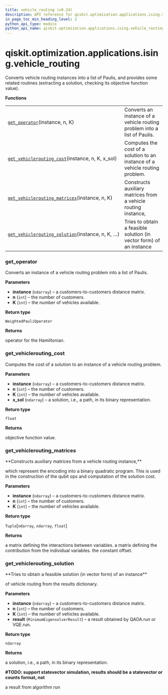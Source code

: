 ```yaml
---
title: vehicle_routing (v0.24)
description: API reference for qiskit.optimization.applications.ising.vehicle_routing in qiskit v0.24
in_page_toc_min_heading_level: 2
python_api_type: module
python_api_name: qiskit.optimization.applications.ising.vehicle_routing
---
```


<span id="module-qiskit.optimization.applications.ising.vehicle_routing" />

<span id="qiskit-optimization-applications-ising-vehicle-routing" />

# qiskit.optimization.applications.ising.vehicle\_routing

Converts vehicle routing instances into a list of Paulis, and provides some related routines (extracting a solution, checking its objective function value).

**Functions**

|                                                                                                                                                                                                                              |                                                                              |
| ---------------------------------------------------------------------------------------------------------------------------------------------------------------------------------------------------------------------------- | ---------------------------------------------------------------------------- |
| [`get_operator`](#qiskit.optimization.applications.ising.vehicle_routing.get_operator "qiskit.optimization.applications.ising.vehicle_routing.get_operator")(instance, n, K)                                                 | Converts an instance of a vehicle routing problem into a list of Paulis.     |
| [`get_vehiclerouting_cost`](#qiskit.optimization.applications.ising.vehicle_routing.get_vehiclerouting_cost "qiskit.optimization.applications.ising.vehicle_routing.get_vehiclerouting_cost")(instance, n, K, x\_sol)        | Computes the cost of a solution to an instance of a vehicle routing problem. |
| [`get_vehiclerouting_matrices`](#qiskit.optimization.applications.ising.vehicle_routing.get_vehiclerouting_matrices "qiskit.optimization.applications.ising.vehicle_routing.get_vehiclerouting_matrices")(instance, n, K)    | Constructs auxiliary matrices from a vehicle routing instance,               |
| [`get_vehiclerouting_solution`](#qiskit.optimization.applications.ising.vehicle_routing.get_vehiclerouting_solution "qiskit.optimization.applications.ising.vehicle_routing.get_vehiclerouting_solution")(instance, n, K, …) | Tries to obtain a feasible solution (in vector form) of an instance          |

### get\_operator

<Function id="qiskit.optimization.applications.ising.vehicle_routing.get_operator" github="https://github.com/qiskit-community/qiskit-aqua/tree/stable/0.8/qiskit/optimization/applications/ising/vehicle_routing.py" signature="get_operator(instance, n, K)">
  Converts an instance of a vehicle routing problem into a list of Paulis.

  **Parameters**

  *   **instance** (`ndarray`) – a customers-to-customers distance matrix.
  *   **n** (`int`) – the number of customers.
  *   **K** (`int`) – the number of vehicles available.

  **Return type**

  `WeightedPauliOperator`

  **Returns**

  operator for the Hamiltonian.
</Function>

### get\_vehiclerouting\_cost

<Function id="qiskit.optimization.applications.ising.vehicle_routing.get_vehiclerouting_cost" github="https://github.com/qiskit-community/qiskit-aqua/tree/stable/0.8/qiskit/optimization/applications/ising/vehicle_routing.py" signature="get_vehiclerouting_cost(instance, n, K, x_sol)">
  Computes the cost of a solution to an instance of a vehicle routing problem.

  **Parameters**

  *   **instance** (`ndarray`) – a customers-to-customers distance matrix.
  *   **n** (`int`) – the number of customers.
  *   **K** (`int`) – the number of vehicles available.
  *   **x\_sol** (`ndarray`) – a solution, i.e., a path, in its binary representation.

  **Return type**

  `float`

  **Returns**

  objective function value.
</Function>

### get\_vehiclerouting\_matrices

<Function id="qiskit.optimization.applications.ising.vehicle_routing.get_vehiclerouting_matrices" github="https://github.com/qiskit-community/qiskit-aqua/tree/stable/0.8/qiskit/optimization/applications/ising/vehicle_routing.py" signature="get_vehiclerouting_matrices(instance, n, K)">
  **Constructs auxiliary matrices from a vehicle routing instance,**

  which represent the encoding into a binary quadratic program. This is used in the construction of the qubit ops and computation of the solution cost.

  **Parameters**

  *   **instance** (`ndarray`) – a customers-to-customers distance matrix.
  *   **n** (`int`) – the number of customers.
  *   **K** (`int`) – the number of vehicles available.

  **Return type**

  `Tuple`\[`ndarray`, `ndarray`, `float`]

  **Returns**

  a matrix defining the interactions between variables. a matrix defining the contribution from the individual variables. the constant offset.
</Function>

### get\_vehiclerouting\_solution

<Function id="qiskit.optimization.applications.ising.vehicle_routing.get_vehiclerouting_solution" github="https://github.com/qiskit-community/qiskit-aqua/tree/stable/0.8/qiskit/optimization/applications/ising/vehicle_routing.py" signature="get_vehiclerouting_solution(instance, n, K, result)">
  **Tries to obtain a feasible solution (in vector form) of an instance**

  of vehicle routing from the results dictionary.

  **Parameters**

  *   **instance** (`ndarray`) – a customers-to-customers distance matrix.
  *   **n** (`int`) – the number of customers.
  *   **K** (`int`) – the number of vehicles available.
  *   **result** (`MinimumEigensolverResult`) – a result obtained by QAOA.run or VQE.run.

  **Return type**

  `ndarray`

  **Returns**

  a solution, i.e., a path, in its binary representation.

  **#TODO: support statevector simulation, results should be a statevector or counts format, not**

  a result from algorithm run
</Function>

